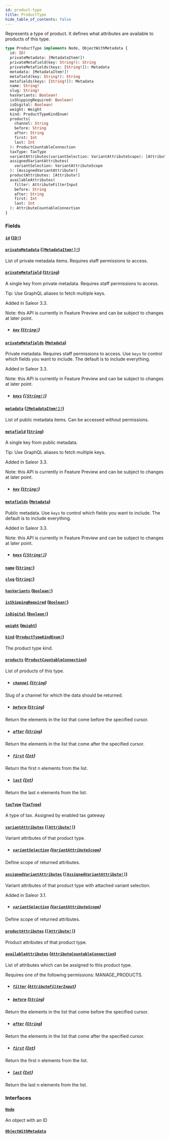 ```yaml
---
id: product-type
title: ProductType
hide_table_of_contents: false
---
```


Represents a type of product. It defines what attributes are available to products of this type.

```graphql
type ProductType implements Node, ObjectWithMetadata {
  id: ID!
  privateMetadata: [MetadataItem!]!
  privateMetafield(key: String!): String
  privateMetafields(keys: [String!]): Metadata
  metadata: [MetadataItem!]!
  metafield(key: String!): String
  metafields(keys: [String!]): Metadata
  name: String!
  slug: String!
  hasVariants: Boolean!
  isShippingRequired: Boolean!
  isDigital: Boolean!
  weight: Weight
  kind: ProductTypeKindEnum!
  products(
    channel: String
    before: String
    after: String
    first: Int
    last: Int
  ): ProductCountableConnection
  taxType: TaxType
  variantAttributes(variantSelection: VariantAttributeScope): [Attribute!]
  assignedVariantAttributes(
    variantSelection: VariantAttributeScope
  ): [AssignedVariantAttribute!]
  productAttributes: [Attribute!]
  availableAttributes(
    filter: AttributeFilterInput
    before: String
    after: String
    first: Int
    last: Int
  ): AttributeCountableConnection
}
```

### Fields

#### [`id`](#) ([`ID!`](../../../developer/api-reference/scalars/id))

#### [`privateMetadata`](#) ([`[MetadataItem!]!`](../../../developer/api-reference/objects/metadata-item))

List of private metadata items. Requires staff permissions to access.

#### [`privateMetafield`](#) ([`String`](../../../developer/api-reference/scalars/string))

A single key from private metadata. Requires staff permissions to access.

Tip: Use GraphQL aliases to fetch multiple keys.

Added in Saleor 3.3.

Note: this API is currently in Feature Preview and can be subject to changes at later point.

- ##### [`key`](#) ([`String!`](../../../developer/api-reference/scalars/string))

#### [`privateMetafields`](#) ([`Metadata`](../../../developer/api-reference/scalars/metadata))

Private metadata. Requires staff permissions to access. Use `keys` to control which fields you want to include. The default is to include everything.

Added in Saleor 3.3.

Note: this API is currently in Feature Preview and can be subject to changes at later point.

- ##### [`keys`](#) ([`[String!]`](../../../developer/api-reference/scalars/string))

#### [`metadata`](#) ([`[MetadataItem!]!`](../../../developer/api-reference/objects/metadata-item))

List of public metadata items. Can be accessed without permissions.

#### [`metafield`](#) ([`String`](../../../developer/api-reference/scalars/string))

A single key from public metadata.

Tip: Use GraphQL aliases to fetch multiple keys.

Added in Saleor 3.3.

Note: this API is currently in Feature Preview and can be subject to changes at later point.

- ##### [`key`](#) ([`String!`](../../../developer/api-reference/scalars/string))

#### [`metafields`](#) ([`Metadata`](../../../developer/api-reference/scalars/metadata))

Public metadata. Use `keys` to control which fields you want to include. The default is to include everything.

Added in Saleor 3.3.

Note: this API is currently in Feature Preview and can be subject to changes at later point.

- ##### [`keys`](#) ([`[String!]`](../../../developer/api-reference/scalars/string))

#### [`name`](#) ([`String!`](../../../developer/api-reference/scalars/string))

#### [`slug`](#) ([`String!`](../../../developer/api-reference/scalars/string))

#### [`hasVariants`](#) ([`Boolean!`](../../../developer/api-reference/scalars/boolean))

#### [`isShippingRequired`](#) ([`Boolean!`](../../../developer/api-reference/scalars/boolean))

#### [`isDigital`](#) ([`Boolean!`](../../../developer/api-reference/scalars/boolean))

#### [`weight`](#) ([`Weight`](../../../developer/api-reference/objects/weight))

#### [`kind`](#) ([`ProductTypeKindEnum!`](../../../developer/api-reference/enums/product-type-kind-enum))

The product type kind.

#### [`products`](#) ([`ProductCountableConnection`](../../../developer/api-reference/objects/product-countable-connection))

List of products of this type.

- ##### [`channel`](#) ([`String`](../../../developer/api-reference/scalars/string))

Slug of a channel for which the data should be returned.

- ##### [`before`](#) ([`String`](../../../developer/api-reference/scalars/string))

Return the elements in the list that come before the specified cursor.

- ##### [`after`](#) ([`String`](../../../developer/api-reference/scalars/string))

Return the elements in the list that come after the specified cursor.

- ##### [`first`](#) ([`Int`](../../../developer/api-reference/scalars/int))

Return the first n elements from the list.

- ##### [`last`](#) ([`Int`](../../../developer/api-reference/scalars/int))

Return the last n elements from the list.

#### [`taxType`](#) ([`TaxType`](../../../developer/api-reference/objects/tax-type))

A type of tax. Assigned by enabled tax gateway

#### [`variantAttributes`](#) ([`[Attribute!]`](../../../developer/api-reference/objects/attribute))

Variant attributes of that product type.

- ##### [`variantSelection`](#) ([`VariantAttributeScope`](../../../developer/api-reference/enums/variant-attribute-scope))

Define scope of returned attributes.

#### [`assignedVariantAttributes`](#) ([`[AssignedVariantAttribute!]`](../../../developer/api-reference/objects/assigned-variant-attribute))

Variant attributes of that product type with attached variant selection.

Added in Saleor 3.1.

- ##### [`variantSelection`](#) ([`VariantAttributeScope`](../../../developer/api-reference/enums/variant-attribute-scope))

Define scope of returned attributes.

#### [`productAttributes`](#) ([`[Attribute!]`](../../../developer/api-reference/objects/attribute))

Product attributes of that product type.

#### [`availableAttributes`](#) ([`AttributeCountableConnection`](../../../developer/api-reference/objects/attribute-countable-connection))

List of attributes which can be assigned to this product type.

Requires one of the following permissions: MANAGE_PRODUCTS.

- ##### [`filter`](#) ([`AttributeFilterInput`](../../../developer/api-reference/inputs/attribute-filter-input))

- ##### [`before`](#) ([`String`](../../../developer/api-reference/scalars/string))

Return the elements in the list that come before the specified cursor.

- ##### [`after`](#) ([`String`](../../../developer/api-reference/scalars/string))

Return the elements in the list that come after the specified cursor.

- ##### [`first`](#) ([`Int`](../../../developer/api-reference/scalars/int))

Return the first n elements from the list.

- ##### [`last`](#) ([`Int`](../../../developer/api-reference/scalars/int))

Return the last n elements from the list.

### Interfaces

#### [`Node`](../../../developer/api-reference/interfaces/node)

An object with an ID

#### [`ObjectWithMetadata`](../../../developer/api-reference/interfaces/object-with-metadata)
